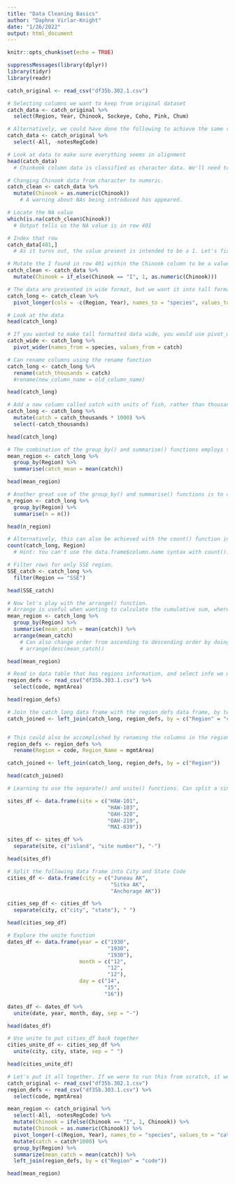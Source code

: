 ```yaml
---
title: "Data Cleaning Basics"
author: "Daphne Virlar-Knight"
date: "1/26/2022"
output: html_document
---
```


```r
knitr::opts_chunk$set(echo = TRUE)
```

```r
suppressMessages(library(dplyr))
library(tidyr)
library(readr)
```

```r
catch_original <- read_csv("df35b.302.1.csv")
```

```r
# Selecting columns we want to keep from original dataset 
catch_data <- catch_original %>% 
  select(Region, Year, Chinook, Sockeye, Coho, Pink, Chum)

# Alternatively, we could have done the following to achieve the same result.
catch_data <- catch_original %>% 
  select(-All, -notesRegCode)

# Look at data to make sure everything seems in alignment
head(catch_data)
  # Chinkook column data is classified as character data. We'll need to fix that.

# Changing Chinook data from character to numeric.
catch_clean <- catch_data %>% 
  mutate(Chinook = as.numeric(Chinook))
    # A warning about NAs being introduced has appeared.

# Locate the NA value
which(is.na(catch_clean$Chinook))
  # Output tells us the NA value is in row 401

# Index that row
catch_data[401,]
  # As it turns out, the value present is intended to be a 1. Let's fix it.

# Mutate the I found in row 401 within the Chinook column to be a value of 1.
catch_clean <- catch_data %>% 
  mutate(Chinook = if_else(Chinook == "I", 1, as.numeric(Chinook)))
```

```r
# The data are presented in wide format, but we want it into tall format. Let's rearrange. The pivot_longer() function from the tidyr package allows us to do this.
catch_long <- catch_clean %>% 
  pivot_longer(cols = -c(Region, Year), names_to = "species", values_to = "catch")

# Look at the data
head(catch_long)

# If you wanted to make tall formatted data wide, you would use pivot_wider.
catch_wide <- catch_long %>% 
  pivot_wider(names_from = species, values_from = catch)
```

```r
# Can rename columns using the rename function
catch_long <- catch_long %>% 
  rename(catch_thousands = catch)
  #rename(new_column_name = old_column_name)

head(catch_long)

# Add a new column called catch with units of fish, rather than thousands of fish. Then remove the catch_thousands column.
catch_long <- catch_long %>% 
  mutate(catch = catch_thousands * 1000) %>% 
  select(-catch_thousands)

head(catch_long)
```

```r
# The combination of the group_by() and summarise() functions employs the "Split-Apply-Combine" strategy used most commonly in data manipulation.
mean_region <- catch_long %>% 
  group_by(Region) %>% 
  summarise(catch_mean = mean(catch))

head(mean_region)

# Another great use of the group_by() and summarise() functions is to count the number of rows in each group. To do that, we use the n() function within the dplyr package.
n_region <- catch_long %>% 
  group_by(Region) %>% 
  summarise(n = n())

head(n_region)

# Alternatively, this can also be achieved with the count() function in the dplyr package.
count(catch_long, Region)
  # Hint: You can't use the data.frame$column.name syntax with count(). Not sure why though.

# Filter rows for only SSE region.
SSE_catch <- catch_long %>% 
  filter(Region == "SSE")

head(SSE_catch)

# Now let's play with the arrange() function.
# Arrange is useful when wanting to calculate the cumulative sum, where row order matters, and when wanting to displace a table in a sorted order.
mean_region <- catch_long %>% 
  group_by(Region) %>% 
  summarise(mean_catch = mean(catch)) %>% 
  arrange(mean_catch)
    # Can also change order from ascending to descending order by doing:
    # arrange(desc(mean_catch))

head(mean_region)

```

```r
# Read in data table that has regions information, and select info we want.
region_defs <- read_csv("df35b.303.1.csv") %>% 
  select(code, mgmtArea)

head(region_defs)

# Join the catch_long data frame with the region_defs data frame, by telling R that the "Region" column in catch_long is identical to the "code" column in the region_defs data frame
catch_joined <- left_join(catch_long, region_defs, by = c("Region" = "code"))


# This could also be accomplished by renaming the columns in the region_defs dataframe, and performing a left join that way.
region_defs <- region_defs %>% 
  rename(Region = code, Region_Name = mgmtArea)

catch_joined <- left_join(catch_long, region_defs, by = c("Region"))

head(catch_joined)
```

```r
# Learning to use the separate() and unite() functions. Can split a single column into many, or vice versa; typically done by a single character like a space or em-dash.

sites_df <- data.frame(site = c("HAW-101",
                                "HAW-103",
                                "OAH-320",
                                "OAH-219",
                                "MAI-039"))

sites_df <- sites_df %>% 
  separate(site, c("island", "site number"), "-")

head(sites_df)

# Split the following data frame into City and State Code
cities_df <- data.frame(city = c("Juneau AK", 
                                 "Sitka AK", 
                                 "Anchorage AK"))

cities_sep_df <- cities_df %>% 
  separate(city, c("city", "state"), " ")

head(cities_sep_df)

# Explore the unite function
dates_df <- data.frame(year = c("1930",
                                "1930",
                                "1930"),
                       month = c("12",
                                "12",
                                "12"),
                       day = c("14",
                               "15",
                               "16"))

dates_df <- dates_df %>% 
  unite(date, year, month, day, sep = "-")

head(dates_df)

# Use unite to put cities_df back together
cities_unite_df <- cities_sep_df %>% 
  unite(city, city, state, sep = " ")

head(cities_unite_df)
```

```r
# Let's put it all together. If we were to run this from scratch, it would look like this:
catch_original <- read_csv("df35b.302.1.csv")
region_defs <- read_csv("df35b.303.1.csv") %>% 
  select(code, mgmtArea)

mean_region <- catch_original %>% 
  select(-All, -notesRegCode) %>% 
  mutate(Chinook = ifelse(Chinook == "I", 1, Chinook)) %>% 
  mutate(Chinook = as.numeric(Chinook)) %>% 
  pivot_longer(-c(Region, Year), names_to = "species", values_to = "catch") %>% 
  mutate(catch = catch*1000) %>% 
  group_by(Region) %>% 
  summarize(mean_catch = mean(catch)) %>% 
  left_join(region_defs, by = c("Region" = "code"))

head(mean_region)
```

